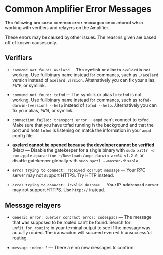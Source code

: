 # Common Amplifier Error Messages


The following are some common error messages encountered when working with verifiers and relayers on the Amplifier.

<Callout type="error">
  These errors may be caused by other issues. The reasons given are based off of
  known causes only.
</Callout>

## Verifiers

- `command not found: axelard` — The symlink or alias to `axelard` is not working. Use full binary name instead for commands, such as `./axelard` version instead of `axelard version`. Alternatively you can fix your alias, `PATH`, or symlink.

- `command not found: tofnd` — The symlink or alias to `tofnd` is not working. Use full binary name instead for commands, such as `tofnd-darwin-[version] --help` instead of `tofnd --help`. Alternatively you can fix your alias, `PATH`, or symlink.

- `connection failed: transport error` — `ampd` can't connect to `tofnd`. Make sure that you have tofnd running in the background and that the port and hots `tofnd` is listening on match the information in your `ampd` config file.

- **axelard cannot be opened because the developer cannot be verified** (Mac) — Disable the gatekeeper for a single binary with `sudo xattr -d com.apple.quarantine ~/Downloads/ampd-darwin-arm64-v1.2.0`, or disable gatekeeper globally with `sudo spctl --master-disable`.

- `error trying to connect: received corrupt message` — Your RPC server may not support HTTPS. Try HTTP instead.

- `error trying to connect: invalid dnsname` — Your IP-addressed server may not support HTTPS. Use `http://` instead.

## Message relayers

- `Generic error: Querier contract error: codespace` — The message that was supposed to be routed can’t be found. Search for `unfit_for_routing` in your terminal output to see if the message was actually routed. The transaction will succeed even with unsuccessful routing.

- `message index: 0` — There are no new messages to confirm.
